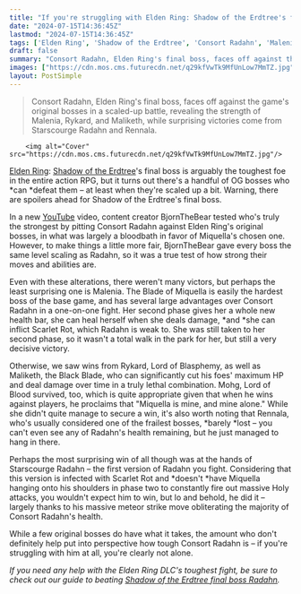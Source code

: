 ```yaml
---
title: "If you're struggling with Elden Ring: Shadow of the Erdtree's final boss, don't worry – most of the OG bosses can't beat it even when they're scaled up"
date: "2024-07-15T14:36:45Z"
lastmod: "2024-07-15T14:36:45Z"
tags: ['Elden Ring', 'Shadow of the Erdtree', 'Consort Radahn', 'Malenia', 'Rykard', 'Lord of Blasphemy', 'Maliketh', 'The Black Blade', 'Mohg', 'Lord of Blood', 'Rennala', 'Starscourge Radahn', 'YouTube']
draft: false
summary: "Consort Radahn, Elden Ring's final boss, faces off against the game's original bosses in a scaled-up battle, revealing the strength of Malenia, Rykard, and Maliketh, while surprising victories come from Starscourge Radahn and Rennala."
images: ["https://cdn.mos.cms.futurecdn.net/q29kfVwTk9MfUnLow7MmTZ.jpg"]
layout: PostSimple
---
```

> Consort Radahn, Elden Ring's final boss, faces off against the game's original bosses in a scaled-up battle, revealing the strength of Malenia, Rykard, and Maliketh, while surprising victories come from Starscourge Radahn and Rennala.


        <img alt="Cover" src="https://cdn.mos.cms.futurecdn.net/q29kfVwTk9MfUnLow7MmTZ.jpg"/>
        
[<u>Elden Ring</u>](https://www.gamesradar.com/elden-ring-guide/): [<u>Shadow of the Erdtree</u>](https://www.gamesradar.com/games/action-rpg/elden-ring-shadow-of-the-erdtree-guide/)'s final boss is arguably the toughest foe in the entire action RPG, but it turns out there's a handful of OG bosses who *can *defeat them – at least when they're scaled up a bit. Warning, there are spoilers ahead for Shadow of the Erdtree's final boss.

In a new [YouTube](https://www.gamesradar.com/tag/youtube/) video, content creator BjornTheBear tested who's truly the strongest by pitting Consort Radahn against Elden Ring's original bosses, in what was largely a bloodbath in favor of Miquella's chosen one. However, to make things a little more fair, BjornTheBear gave every boss the same level scaling as Radahn, so it was a true test of how strong their moves and abilities are.

Even with these alterations, there weren't many victors, but perhaps the least surprising one is Malenia. The Blade of Miquella is easily the hardest boss of the base game, and has several large advantages over Consort Radahn in a one-on-one fight. Her second phase gives her a whole new health bar, she can heal herself when she deals damage, *and *she can inflict Scarlet Rot, which Radahn is weak to. She was still taken to her second phase, so it wasn't a total walk in the park for her, but still a very decisive victory.

Otherwise, we saw wins from Rykard, Lord of Blasphemy, as well as Maliketh, the Black Blade, who can significantly cut his foes' maximum HP and deal damage over time in a truly lethal combination. Mohg, Lord of Blood survived, too, which is quite appropriate given that when he wins against players, he proclaims that "Miquella is mine, and mine alone." While she didn't quite manage to secure a win, it's also worth noting that Rennala, who's usually considered one of the frailest bosses, *barely *lost – you can't even see any of Radahn's health remaining, but he just managed to hang in there.

Perhaps the most surprising win of all though was at the hands of Starscourge Radahn – the first version of Radahn you fight. Considering that this version is infected with Scarlet Rot and *doesn't *have Miquella hanging onto his shoulders in phase two to constantly fire out massive Holy attacks, you wouldn't expect him to win, but lo and behold, he did it – largely thanks to his massive meteor strike move obliterating the majority of Consort Radahn's health. 

While a few original bosses do have what it takes, the amount who don't definitely help put into perspective how tough Consort Radahn is – if you're struggling with him at all, you're clearly not alone. 

*If you need any help with the Elden Ring DLC's toughest fight, be sure to check out our guide to beating *[<u><em>Shadow of the Erdtree final boss Radahn</em></u>](https://www.gamesradar.com/games/action-rpg/shadow-of-the-erdtree-radahn-final-boss/)*.*
        